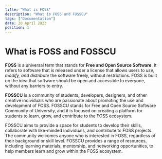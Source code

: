 ```yaml
---
title: "What is FOSS"
description: "What is FOSS and FOSSCU"
tags: ["Documentation"]
date: 28 April 2023
position: 1
---
```


# What is FOSS and FOSSCU

**FOSS** is a universal term that stands for **Free and Open Source Software**. It refers to software that is released under a license that allows users to *use, modify, and distribute* the software freely, without restrictions. FOSS is built on the idea that software should be open and accessible to everyone, without any barriers to entry.

**FOSSCU** is a community of students, developers, designers, and other creative individuals who are passionate about promoting the use and development of FOSS. FOSSCU stands for Free and Open Source Software Community of University, and it is focused on creating a platform for students to learn, grow, and contribute to the FOSS ecosystem.

FOSSCU aims to provide a space for students to develop their skills, collaborate with like-minded individuals, and contribute to FOSS projects. The community welcomes anyone who is interested in FOSS, regardless of their background or skill level. FOSSCU provides a range of resources, including learning materials, mentorship, and networking opportunities, to help members learn and grow within the FOSS ecosystem.